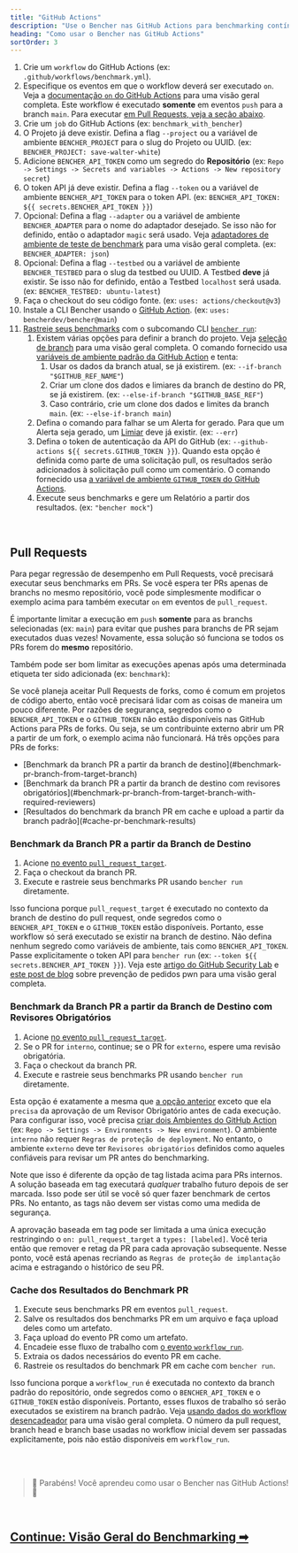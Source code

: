 ```yaml
---
title: "GitHub Actions"
description: "Use o Bencher nas GitHub Actions para benchmarking contínuo em pull requests"
heading: "Como usar o Bencher nas GitHub Actions"
sortOrder: 3
---
```



<GitHubActions1 />

1. Crie um `workflow` do GitHub Actions (ex: `.github/workflows/benchmark.yml`).
2. Especifique os eventos em que o workflow deverá ser executado `on`. Veja a [documentação `on` do GitHub Actions](https://docs.github.com/pt/actions/using-workflows/workflow-syntax-for-github-actions#on) para uma visão geral completa. Este workflow é executado **somente** em eventos `push` para a branch `main`. Para executar [em Pull Requests, veja a seção abaixo](#pull-requests).
3. Crie um `job` do GitHub Actions (ex: `benchmark_with_bencher`)
4. O Projeto já deve existir. Defina a flag `--project` ou a variável de ambiente `BENCHER_PROJECT` para o slug do Projeto ou UUID. (ex: `BENCHER_PROJECT: save-walter-white`)
5. Adicione `BENCHER_API_TOKEN` como um segredo do **Repositório** (ex: `Repo -> Settings -> Secrets and variables -> Actions -> New repository secret`)
6. O token API já deve existir. Defina a flag `--token` ou a variável de ambiente `BENCHER_API_TOKEN` para o token API. (ex: `BENCHER_API_TOKEN: ${{ secrets.BENCHER_API_TOKEN }}`)
7. Opcional: Defina a flag `--adapter` ou a variável de ambiente `BENCHER_ADAPTER` para o nome do adaptador desejado. Se isso não for definido, então o adaptador `magic` será usado. Veja [adaptadores de ambiente de teste de benchmark](/docs/pt/explanation/adapters) para uma visão geral completa. (ex: `BENCHER_ADAPTER: json`)
8. Opcional: Defina a flag `--testbed` ou a variável de ambiente `BENCHER_TESTBED` para o slug da testbed ou UUID. A Testbed **deve** já existir. Se isso não for definido, então a Testbed `localhost` será usada. (ex: `BENCHER_TESTBED: ubuntu-latest`)
9. Faça o checkout do seu código fonte. (ex: `uses: actions/checkout@v3`)
10. Instale a CLI Bencher usando o [GitHub Action](https://github.com/marketplace/actions/bencher-cli). (ex: `uses: bencherdev/bencher@main`)
11. [Rastreie seus benchmarks](/docs/pt/how-to/track-benchmarks) com o subcomando CLI <code><a href="/docs/pt/explanation/bencher-run">bencher run</a></code>:
    1. Existem várias opções para definir a branch do projeto. Veja [seleção de branch](/docs/pt/how-to/branch-selection) para uma visão geral completa. O comando fornecido usa [variáveis de ambiente padrão da GitHub Action](https://docs.github.com/pt/actions/learn-github-actions/variables#default-environment-variables) e tenta:
        1. Usar os dados da branch atual, se já existirem. (ex: `--if-branch "$GITHUB_REF_NAME"`)
        2. Criar um clone dos dados e limiares da branch de destino do PR, se já existirem. (ex: `--else-if-branch "$GITHUB_BASE_REF"`)
        3. Caso contrário, crie um clone dos dados e limites da branch `main`. (ex: `--else-if-branch main`)
    2. Defina o comando para falhar se um Alerta for gerado. Para que um Alerta seja gerado, um [Limiar](/docs/pt/explanation/thresholds) deve já existir. (ex: `--err`)
    3. Defina o token de autenticação da API do GitHub (ex: `--github-actions ${{ secrets.GITHUB_TOKEN }}`). Quando esta opção é definida como parte de uma solicitação pull, os resultados serão adicionados à solicitação pull como um comentário. O comando fornecido usa [a variável de ambiente `GITHUB_TOKEN` do GitHub Actions](https://docs.github.com/pt/actions/security-guides/automatic-token-authentication).
    4. Execute seus benchmarks e gere um Relatório a partir dos resultados. (ex: `"bencher mock"`)

<br/>

## Pull Requests

Para pegar regressão de desempenho em Pull Requests, você precisará executar seus benchmarks em PRs.
Se você espera ter PRs apenas de branchs no mesmo repositório, você pode simplesmente modificar o exemplo acima para também executar `on` em eventos de `pull_request`.

<GitHubActions2 />

É importante limitar a execução em `push` **somente** para as branchs selecionadas (ex: `main`) 
para evitar que pushes para branchs de PR sejam executados duas vezes!
Novamente, essa solução só funciona se todos os PRs forem do **mesmo** repositório.

Também pode ser bom limitar as execuções apenas após uma determinada etiqueta ter sido adicionada (ex: `benchmark`):

<GitHubActions3 />

Se você planeja aceitar Pull Requests de forks, como é comum em projetos de código aberto,
então você precisará lidar com as coisas de maneira um pouco diferente.
Por razões de segurança, segredos como o `BENCHER_API_TOKEN` e o `GITHUB_TOKEN` não estão disponíveis nas GitHub Actions para PRs de forks.
Ou seja, se um contribuinte externo abrir um PR a partir de um fork, o exemplo acima não funcionará.
Há três opções para PRs de forks:

<ul>
  <li>[Benchmark da branch PR a partir da branch de destino](#benchmark-pr-branch-from-target-branch)</li>
  <li>[Benchmark da branch PR a partir da branch de destino com revisores obrigatórios](#benchmark-pr-branch-from-target-branch-with-required-reviewers)</li>
  <li>[Resultados do benchmark da branch PR em cache e upload a partir da branch padrão](#cache-pr-benchmark-results)</li>
</ul>

### Benchmark da Branch PR a partir da Branch de Destino

<GitHubActions4 />

1. Acione [no evento `pull_request_target`](https://docs.github.com/pt/actions/using-workflows/events-that-trigger-workflows#pull_request_target).
1. Faça o checkout da branch PR.
1. Execute e rastreie seus benchmarks PR usando `bencher run` diretamente.

Isso funciona porque `pull_request_target` é executado no contexto da branch de destino do pull request,
onde segredos como o `BENCHER_API_TOKEN` e o `GITHUB_TOKEN` estão disponíveis.
Portanto, esse workflow só será executado se existir na branch de destino.
Não defina nenhum segredo como variáveis de ambiente, tais como `BENCHER_API_TOKEN`.
Passe explicitamente o token API para `bencher run` (ex: `--token ${{ secrets.BENCHER_API_TOKEN }}`).
Veja este [artigo do GitHub Security Lab](https://securitylab.github.com/research/github-actions-preventing-pwn-requests/)
e [este post de blog](https://nathandavison.com/blog/github-actions-and-the-threat-of-malicious-pull-requests)
sobre prevenção de pedidos pwn para uma visão geral completa.

### Benchmark da Branch PR a partir da Branch de Destino com Revisores Obrigatórios 

<GitHubActions5 />

1. Acione [no evento `pull_request_target`](https://docs.github.com/pt/actions/using-workflows/events-that-trigger-workflows#pull_request_target).
1. Se o PR for `interno`, continue; se o PR for `externo`, espere uma revisão obrigatória.
1. Faça o checkout da branch PR.
1. Execute e rastreie seus benchmarks PR usando `bencher run` diretamente.

Esta opção é exatamente a mesma que [a opção anterior](#benchmark-pr-branch-from-target-branch)
exceto que ela `precisa` da aprovação de um Revisor Obrigatório antes de cada execução.
Para configurar isso, você precisa [criar dois Ambientes do GitHub Action](https://docs.github.com/pt/actions/deployment/targeting-different-environments/using-environments-for-deployment#using-an-environment)
(ex: `Repo -> Settings -> Environments -> New environment`).
O ambiente `interno` não requer `Regras de proteção de deployment`.
No entanto, o ambiente `externo` deve ter `Revisores obrigatórios` definidos como aqueles confiáveis para revisar um PR antes do benchmarking.

Note que isso é diferente da opção de tag listada acima para PRs internos.
A solução baseada em tag executará _qualquer_ trabalho futuro depois de ser marcada.
Isso pode ser útil se você só quer fazer benchmark de certos PRs.
No entanto, as tags não devem ser vistas como uma medida de segurança.

A aprovação baseada em tag pode ser limitada a uma única execução restringindo o `on: pull_request_target` a `types: [labeled]`.
Você teria então que remover e retag da PR para cada aprovação subsequente.
Nesse ponto, você está apenas recriando as `Regras de proteção de implantação` acima e estragando o histórico de seu PR.

### Cache dos Resultados do Benchmark PR 

<GitHubActions6 />

1. Execute seus benchmarks PR em eventos `pull_request`.
1. Salve os resultados dos benchmarks PR em um arquivo e faça upload deles como um artefato.
1. Faça upload do evento PR como um artefato.
1. Encadeie esse fluxo de trabalho com [o evento `workflow_run`](https://docs.github.com/pt/actions/using-workflows/events-that-trigger-workflows#workflow_run).
1. Extraia os dados necessários do evento PR em cache.
1. Rastreie os resultados do benchmark PR em cache com `bencher run`.

Isso funciona porque a `workflow_run` é executada no contexto da branch padrão do repositório,
onde segredos como o `BENCHER_API_TOKEN` e o `GITHUB_TOKEN` estão disponíveis.
Portanto, esses fluxos de trabalho só serão executados se existirem na branch padrão.
Veja [usando dados do workflow desencadeador](https://docs.github.com/pt/actions/using-workflows/events-that-trigger-workflows#using-data-from-the-triggering-workflow) para uma visão geral completa.
O número da pull request, branch head e branch base usadas no workflow inicial devem ser passadas explicitamente, pois não estão disponíveis em `workflow_run`.

<br/>
<br/>

> 🐰 Parabéns! Você aprendeu como usar o Bencher nas GitHub Actions! 🎉

<br/>

<h2><a href="/docs/pt/explanation/benchmarking">Continue: Visão Geral do Benchmarking ➡</a></h2>
